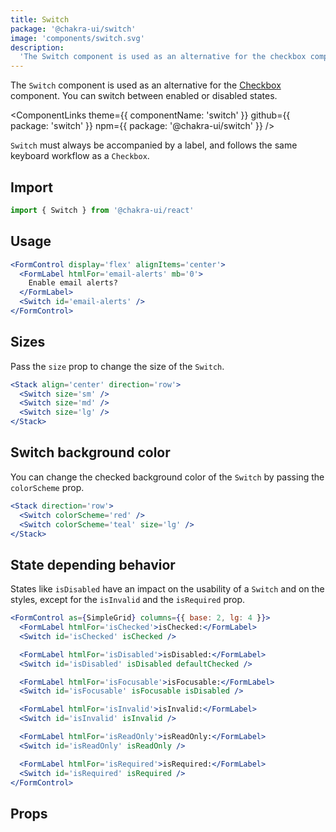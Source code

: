 ```yaml
---
title: Switch
package: '@chakra-ui/switch'
image: 'components/switch.svg'
description:
  'The Switch component is used as an alternative for the checkbox component.'
---
```


The `Switch` component is used as an alternative for the
[Checkbox](/docs/components/form/checkbox) component. You can switch between
enabled or disabled states.

<ComponentLinks
  theme={{ componentName: 'switch' }}
  github={{ package: 'switch' }}
  npm={{ package: '@chakra-ui/switch' }}
/>

<carbon-ad></carbon-ad>

`Switch` must always be accompanied by a label, and follows the same keyboard
workflow as a `Checkbox`.

## Import

```js
import { Switch } from '@chakra-ui/react'
```

## Usage

```jsx
<FormControl display='flex' alignItems='center'>
  <FormLabel htmlFor='email-alerts' mb='0'>
    Enable email alerts?
  </FormLabel>
  <Switch id='email-alerts' />
</FormControl>
```

## Sizes

Pass the `size` prop to change the size of the `Switch`.

```jsx
<Stack align='center' direction='row'>
  <Switch size='sm' />
  <Switch size='md' />
  <Switch size='lg' />
</Stack>
```

## Switch background color

You can change the checked background color of the `Switch` by passing the
`colorScheme` prop.

```jsx
<Stack direction='row'>
  <Switch colorScheme='red' />
  <Switch colorScheme='teal' size='lg' />
</Stack>
```

## State depending behavior

States like `isDisabled` have an impact on the usability of a `Switch` and on
the styles, except for the `isInvalid` and the `isRequired` prop.

```jsx
<FormControl as={SimpleGrid} columns={{ base: 2, lg: 4 }}>
  <FormLabel htmlFor='isChecked'>isChecked:</FormLabel>
  <Switch id='isChecked' isChecked />

  <FormLabel htmlFor='isDisabled'>isDisabled:</FormLabel>
  <Switch id='isDisabled' isDisabled defaultChecked />

  <FormLabel htmlFor='isFocusable'>isFocusable:</FormLabel>
  <Switch id='isFocusable' isFocusable isDisabled />

  <FormLabel htmlFor='isInvalid'>isInvalid:</FormLabel>
  <Switch id='isInvalid' isInvalid />

  <FormLabel htmlFor='isReadOnly'>isReadOnly:</FormLabel>
  <Switch id='isReadOnly' isReadOnly />

  <FormLabel htmlFor='isRequired'>isRequired:</FormLabel>
  <Switch id='isRequired' isRequired />
</FormControl>
```

## Props

<PropsTable of='Switch' />
